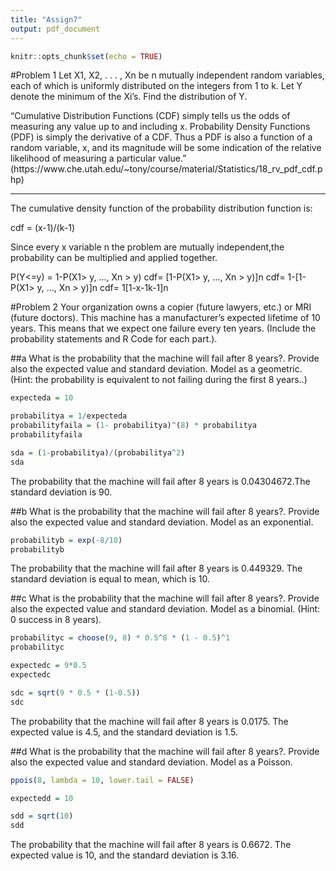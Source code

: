 ---
title: "Assign7"
output: pdf_document
---

```{r setup, include=FALSE}
knitr::opts_chunk$set(echo = TRUE)
```

#Problem 1
Let X1, X2, . . . , Xn be n mutually independent random variables, each of which is uniformly distributed on the integers from 1 to k. Let Y denote the minimum of the Xi's. Find the distribution of Y.

"Cumulative Distribution Functions (CDF) simply tells us the odds of measuring any value up to and including x. Probability Density Functions (PDF)  is simply the derivative of a CDF. Thus a PDF is also a function of a random variable, x, and its magnitude will be some indication of the relative likelihood of measuring a particular value." (https://www.che.utah.edu/~tony/course/material/Statistics/18_rv_pdf_cdf.php)

***
The cumulative density function of the probability distribution function is:

cdf = (x-1)/(k-1)

Since every x variable n the problem are mutually independent,the probability can be multiplied and applied together.

P(Y<=y) = 1-P(X1> y, ..., Xn > y)
cdf= [1-P(X1> y, ..., Xn > y)]n
cdf= 1-[1-P(X1> y, ..., Xn > y)]n
cdf= 1[1-x-1k-1]n

#Problem 2
 Your organization owns a copier (future lawyers, etc.) or MRI (future doctors).  This machine has a manufacturer's expected lifetime of 10 years.  This means that we expect one failure every ten years.  (Include the probability statements and R Code for each part.).
 
##a
What is the probability that the machine will fail after 8 years?.  Provide also the expected value and standard deviation.  Model as a geometric.  (Hint: the probability is equivalent to not failing during the first 8 years..) 
```{r}
expecteda = 10

probabilitya = 1/expecteda
probabilityfaila = (1- probabilitya)^(8) * probabilitya
probabilityfaila

sda = (1-probabilitya)/(probabilitya^2)
sda
```

The probability that the machine will fail after 8 years is 0.04304672.The standard deviation is 90.

##b
What is the probability that the machine will fail after 8 years?.  Provide also the expected value and standard deviation.  Model as an exponential.
```{r}
probabilityb = exp(-8/10)
probabilityb
```

The probability that the machine will fail after 8 years is 0.449329. The standard deviation is equal to mean, which is 10.

##c
What is the probability that the machine will fail after 8 years?.  Provide also the expected value and standard deviation.  Model as a binomial.  (Hint:  0 success in 8 years).  
```{r}
probabilityc = choose(9, 8) * 0.5^8 * (1 - 0.5)^1
probabilityc

expectedc = 9*0.5
expectedc

sdc = sqrt(9 * 0.5 * (1-0.5))
sdc
```

The probability that the machine will fail after 8 years is 0.0175. The expected value is 4.5, and the standard deviation is 1.5.

##d
What is the probability that the machine will fail after 8 years?.  Provide also the expected value and standard deviation.  Model as a Poisson.
```{r}
ppois(8, lambda = 10, lower.tail = FALSE)

expectedd = 10

sdd = sqrt(10)
sdd
```

The probability that the machine will fail after 8 years is 0.6672. The expected value is 10, and the standard deviation is 3.16.
